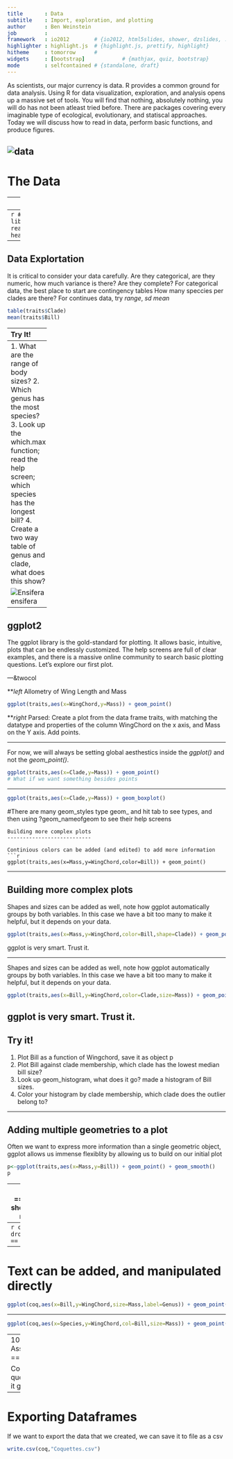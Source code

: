 ```yaml
---
title       : Data
subtitle    : Import, exploration, and plotting
author      : Ben Weinstein
job         : 
framework   : io2012        # {io2012, html5slides, shower, dzslides, ...}
highlighter : highlight.js  # {highlight.js, prettify, highlight}
hitheme     : tomorrow      # 
widgets     : [bootstrap]            # {mathjax, quiz, bootstrap}
mode        : selfcontained # {standalone, draft}
---
```


As scientists, our major currency is data. R provides a common ground for data analysis. Using R for data visualization, exploration, and analysis opens up a massive set of tools. You will find that nothing, absolutely nothing, you will do has not been atleast tried before. There are packages covering every imaginable type of ecological, evolutionary, and statiscal approaches. Today we will discuss how to read in data, perform basic functions, and produce figures. 

![data](http://thedataqualitychronicle.org/wp-content/uploads/2013/05/Big-Data.jpg)
---

The Data
========

----
Tips for Importing Data
=======================

Data is easiest to read in a .csv format, in excel, save as -> comma seperated csv. 

Avoid Spaces, Special Characters, or hanging lines of data.

---
```r
#Load in the ggplot2 library, which we will use later.
library(ggplot2)
traits<-read.csv("C:/Users/Jorge/Documents/Rcourse/Data/Traits.csv")
head(traits)
```

---
Data Explortation
-------------------

It is critical to consider your data carefully. Are they categorical, are they numeric, how much variance is there? Are they complete?
For categorical data, the best place to start are contingency tables
How many speccies per clades are there?
For continues data, try *range*, *sd* *mean*
```r
table(traits$Clade)
mean(traits$Bill)
```

---
**Try It!**
------------
1. What are the range of body sizes? 
2. Which genus has the most species?
3. Look up the which.max function; read the help screen; which species has the longest bill?
4. Create a two way table of genus and clade, what does this show?

![Ensifera ensifera](http://www.discoverlife.org/IM/I_LHT/0031/320/Ensifera_ensifera,Sword-billed_Hummingbird,I_LHT3117.jpg)

---
ggplot2
-----------------

The ggplot library is the gold-standard for plotting. It allows basic, intuitive, plots that can be endlessly customized. The help screens are full of clear examples, and there is a massive online community to search basic plotting questions. Let's explore our first plot.

---&twocol

***left
    * Allometry of Wing Length and Mass
```r
ggplot(traits,aes(x=WingChord,y=Mass)) + geom_point()
```

 ***right
    * Parsed: Create a plot from the data frame traits, with matching the datatype and properties of the column WingChord on the x axis, and Mass on the Y axis. Add points. 

---

For now, we will always be setting global aesthestics inside the *ggplot()* and not the *geom_point()*.

```r
ggplot(traits,aes(x=Clade,y=Mass)) + geom_point() 
# What if we want something besides points
```

---

```r
ggplot(traits,aes(x=Clade,y=Mass)) + geom_boxplot() 
```

#There are many geom_styles type geom_ and hit tab to see types, and then using ?geom_nameofgeom to see their help screens 
```
Building more complex plots
---------------------------

Continious colors can be added (and edited) to add more information
```r
ggplot(traits,aes(x=Mass,y=WingChord,color=Bill)) + geom_point()
```

---

Building more complex plots
---------------------------
Shapes and sizes can be added as well, note how ggplot automatically groups by both variables. In this case we have a bit too many to make it helpful, but it depends on your data.

```r
ggplot(traits,aes(x=Mass,y=WingChord,color=Bill,shape=Clade)) + geom_point()
```

ggplot is very smart. Trust it.

---

Shapes and sizes can be added as well, note how ggplot automatically groups by both variables. In this case we have a bit too many to make it helpful, but it depends on your data.

```r
ggplot(traits,aes(x=Bill,y=WingChord,color=Clade,size=Mass)) + geom_point()
```

ggplot is very smart. Trust it.
---

**Try it!**
------------

1. Plot Bill as a function of Wingchord, save it as object p
2. Plot Bill against clade membership, which clade has the lowest median bill size?
3. Look up geom_histogram, what does it go? made a histogram of Bill sizes.
4. Color your histogram by clade membership, which clade does the outlier belong to?

---

Adding multiple geometries to a plot
------------------------------------

Often we want to express more information than a single geometric object, ggplot allows us immense flexiblity by allowing us to build on our initial plot

```r
p<-ggplot(traits,aes(x=Mass,y=Bill)) + geom_point() + geom_smooth()
p
```

---
Practice plotting
====================
To show some more features, let's make a bit smaller dataset

#Given a bit smaller dataset, we can explore more options, add both color and shape, drawing on what we've done already, how would we subset our data to just get the coquettes clades?

Add image of a coquette here.
---
```r
coq<-droplevels(traits[traits$Clade == "Coquettes",])
```

---
Text can be added, and manipulated directly
============================================

```r
ggplot(coq,aes(x=Bill,y=WingChord,size=Mass,label=Genus)) + geom_point() + geom_text(size=3)
```

---

```r
ggplot(coq,aes(x=Species,y=WingChord,col=Bill,size=Mass)) + geom_point() + facet_grid(~Genus,scales="free") + theme_bw() + theme(axis.text.x=element_text(angle=-90)) + scale_color_continuous(low="blue",high="red") + ylab("Wing Length") 
```

---
10min Group Assignment
=================

Come up with a simple question and represent it graphically

---
Exporting Dataframes
=======

If we want to export the data that we created, we can save it to file as a csv

```r
write.csv(coq,"Coquettes.csv")
```

